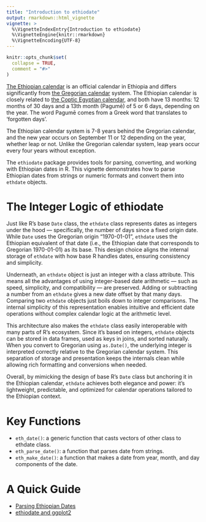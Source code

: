 ```yaml
---
title: "Introduction to ethiodate"
output: rmarkdown::html_vignette
vignette: >
  %\VignetteIndexEntry{Introduction to ethiodate}
  %\VignetteEngine{knitr::rmarkdown}
  %\VignetteEncoding{UTF-8}
---
```


```r
knitr::opts_chunk$set(
  collapse = TRUE,
  comment = "#>"
)
```


[The Ethiopian calendar](https://en.wikipedia.org/wiki/Ethiopian_calendar) is an official calendar in Ethiopia and differs significantly from [the Gregorian calendar](https://en.wikipedia.org/wiki/Gregorian_calendar) system. The Ethiopian calendar is closely related to [the Coptic Egyptian calendar](https://en.wikipedia.org/wiki/Coptic_calendar), and both have 13 months: 12 months of 30 days and a 13th month (Pagumē) of 5 or 6 days, depending on the year. The word Pagumē comes from a Greek word that translates to 'forgotten days'.

The Ethiopian calendar system is 7-8 years behind the Gregorian calendar, and the new year occurs on September 11 or 12 depending on the year, whether leap or not. Unlike the Gregorian calendar system, leap years occur every four years without exception.

The `ethiodate` package provides tools for parsing, converting, and working with Ethiopian dates in R. This vignette demonstrates how to parse Ethiopian dates from strings or numeric formats and convert them into `ethdate` objects.

# The Integer Logic of ethiodate

Just like R’s base `Date` class, the `ethdate` class represents dates as integers under the hood — specifically, the number of days since a fixed origin date. While `Date` uses the Gregorian origin "1970-01-01", `ethdate` uses the Ethiopian equivalent of that date (i.e., the Ethiopian date that corresponds to Gregorian 1970-01-01) as its base. This design choice aligns the internal storage of `ethdate` with how base R handles dates, ensuring consistency and simplicity.

Underneath, an `ethdate` object is just an integer with a class attribute. This means all the advantages of using integer-based date arithmetic — such as speed, simplicity, and compatibility — are preserved. Adding or subtracting a number from an `ethdate` gives a new date offset by that many days. Comparing two `ethdate` objects just boils down to integer comparisons. The internal simplicity of this representation enables intuitive and efficient date operations without complex calendar logic at the arithmetic level.

This architecture also makes the `ethdate` class easily interoperable with many parts of R's ecosystem. Since it's based on integers, `ethdate` objects can be stored in data frames, used as keys in joins, and sorted naturally. When you convert to Gregorian using `as.Date()`, the underlying integer is interpreted correctly relative to the Gregorian calendar system. This separation of storage and presentation keeps the internals clean while allowing rich formatting and conversions when needed.

Overall, by mimicking the design of base R's `Date` class but anchoring it in the Ethiopian calendar, `ethdate` achieves both elegance and power: it’s lightweight, predictable, and optimized for calendar operations tailored to the Ethiopian context.

# Key Functions

- `eth_date()`: a generic function that casts vectors of other class to ethdate class. 
- `eth_parse_date()`: a function that parses date from strings.
- `eth_make_date()`: a function that makes a date from year, month, and day components of the date.



# A Quick Guide

- [Parsing Ethiopian Dates](parsing.html)
- [ethiodate and ggplot2](ggplot.html)

